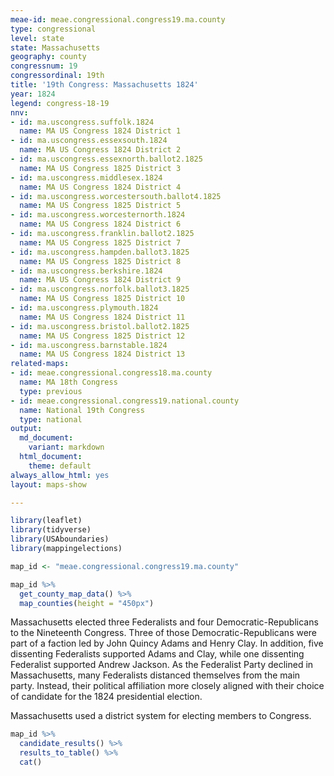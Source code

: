```yaml
---
meae-id: meae.congressional.congress19.ma.county
type: congressional
level: state
state: Massachusetts
geography: county
congressnum: 19
congressordinal: 19th
title: '19th Congress: Massachusetts 1824'
year: 1824
legend: congress-18-19
nnv:
- id: ma.uscongress.suffolk.1824
  name: MA US Congress 1824 District 1
- id: ma.uscongress.essexsouth.1824
  name: MA US Congress 1824 District 2
- id: ma.uscongress.essexnorth.ballot2.1825
  name: MA US Congress 1825 District 3
- id: ma.uscongress.middlesex.1824
  name: MA US Congress 1824 District 4
- id: ma.uscongress.worcestersouth.ballot4.1825
  name: MA US Congress 1825 District 5
- id: ma.uscongress.worcesternorth.1824
  name: MA US Congress 1824 District 6
- id: ma.uscongress.franklin.ballot2.1825
  name: MA US Congress 1825 District 7
- id: ma.uscongress.hampden.ballot3.1825
  name: MA US Congress 1825 District 8
- id: ma.uscongress.berkshire.1824
  name: MA US Congress 1824 District 9
- id: ma.uscongress.norfolk.ballot3.1825
  name: MA US Congress 1825 District 10
- id: ma.uscongress.plymouth.1824
  name: MA US Congress 1824 District 11
- id: ma.uscongress.bristol.ballot2.1825
  name: MA US Congress 1825 District 12
- id: ma.uscongress.barnstable.1824
  name: MA US Congress 1824 District 13
related-maps:
- id: meae.congressional.congress18.ma.county
  name: MA 18th Congress
  type: previous
- id: meae.congressional.congress19.national.county
  name: National 19th Congress
  type: national
output:
  md_document:
    variant: markdown
  html_document:
    theme: default
always_allow_html: yes
layout: maps-show

---
```


```r
library(leaflet)
library(tidyverse)
library(USAboundaries)
library(mappingelections)

map_id <- "meae.congressional.congress19.ma.county"
```

<div class="map">

```r
map_id %>%
  get_county_map_data() %>%
  map_counties(height = "450px")
```

</div>

Massachusetts elected three Federalists and four Democratic-Republicans to the Nineteenth Congress. Three of those Democratic-Republicans were part of a faction led by John Quincy Adams and Henry Clay. In addition, five dissenting Federalists supported Adams and Clay, while one dissenting Federalist supported Andrew Jackson. As the Federalist Party declined in Massachusetts, many Federalists distanced themselves from the main party. Instead, their political affiliation more closely aligned with their choice of candidate for the 1824 presidential election.

Massachusetts used a district system for electing members to Congress. 

<div class="results-table">

```r
map_id %>%
  candidate_results() %>%
  results_to_table() %>%
  cat()
```

</div>
